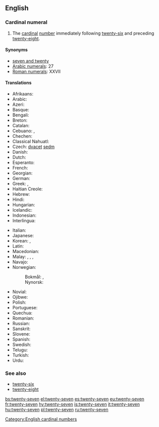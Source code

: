 ==English==

===Cardinal numeral===
{{head|en|numeral}}

# The [[cardinal]] [[number]] immediately following [[twenty-six]] and preceding [[twenty-eight]].

====Synonyms====
* [[seven and twenty]]
* [[w:Arabic numerals|Arabic numerals]]: 27
* [[w:Roman numerals|Roman numerals]]: XXVII

====Translations====
{{trans-top|twenty-seven}}
* Afrikaans: {{t|af|sewe-en-twintig}}
* Arabic: {{t|ar|سبعة وعشرين|tr=sáb3a w-3ishriin}}
* Azeri: {{t+|az|iyirmi yeddi}}
* Basque: {{t+|eu|hogeita zazpi}}
* Bengali: {{t|bn|সাতাশ|tr=shatash|sc=Beng}}
* Breton: {{t|br|seizh-warn-ugent}}
* Catalan: {{t+|ca|vint-i-set}}
* Cebuano: {{t|ceb|kawhaa'g pito}}, {{t|ceb|baynete syete}}
* Chechen: {{t|ce|ткъе ворхI|tr=tqe vorh}}
* Classical Nahuatl: {{t|nci|cempōhualli onchicōme}}
* Czech: [[dvacet]] [[sedm]]
* Danish: {{t|da|syvogtyve}}
* Dutch: {{t+|nl|zevenentwintig}}
* Esperanto: {{t|eo|dudek sep}}
* French: {{t+|fr|vingt-sept|m}}
* Georgian: {{t|ka|ოცდაშვიდი|sc=Geor}}
* German: {{t|de|siebenundzwanzig}}
* Greek: {{t|el|είκοσι εφτά|tr=eíkosi eftá}}, {{t|el|είκοσι επτά|tr=eíkosi eptá}}
* Haitian Creole: {{t|ht|vennsèt}}
* Hebrew: {{t|he|עשרים־ושבעה|tr=esrím və-šivá}}
* Hindi: {{t+|hi|सत्ताईस|tr=sattaaees}}
* Hungarian: {{t+|hu|huszonhét}}
* Icelandic: {{t+|is|tuttugu og sjö}}
* Indonesian: {{t|id|dua puluh tujuh}}
* Interlingua: {{t|ia|vinti-septe}}
{{trans-mid}}
* Italian: {{t+|it|ventisette|m}}
* Japanese: {{t|ja|二十七|tr=にじゅうなな, ni-jū-nána}}
* Korean: {{t|ko|스물일곱|tr=seumul ilgob|sc=Kore}}, {{t|ko|이십칠|tr=isibchil|sc=Kore}}
* Latin: {{t|la|vigintiseptem}}
* Macedonian: {{t|mk|дваесет и седум|tr=dváeset i sédum}}
* Malay: {{t|ms|dua puluh tujuh}}, {{t|ms|dua puluh pitu}}, {{t|ms|tujuh likur}}, {{t|ms|pitu likur}}
* Navajo: {{t|nv|naadįįtsostsʼid}}
* Norwegian:
*: Bokmål: {{t|no|tjuesyv}}, {{t|no|tjuesju}}
*: Nynorsk: {{t|nn|tjuesju}}
* Novial: {{t|nov|duanti-set}}
* Ojibwe: {{t|oj|niishtana-ashi-niizhwaaswi}}
* Polish: {{t|pl|dwadzieścia siedem}}
* Portuguese: {{t|pt|vinte e sete|m}}
* Quechua: {{t|qu|iskay chunka qanchisniyuq}}
* Romanian: {{t|ro|douăzeci și șapte}}
* Russian: {{t+|ru|двадцать семь|tr=dvádtsat’ sém’}}
* Sanskrit: {{t|sa|सप्तविंशति|f|tr=saptaviṃśati|sc=Deva}}
* Slovene: {{t|sl|sedemindvajset}}
* Spanish: {{t+|es|veintisiete}}
* Swedish: {{t+|sv|tjugosju}}
* Telugu: {{t|te|ఇరవై ఏడు|tr=iravai EDu}}
* Turkish: {{t+|tr|yirmi yedi}}
* Urdu: {{t|ur|ستائیس|tr=sattaaees}}
{{trans-bottom}}

===See also===
* [[twenty-six]]
* [[twenty-eight]]

[[Category:English cardinal numbers]]

[[bs:twenty-seven]]
[[el:twenty-seven]]
[[es:twenty-seven]]
[[eu:twenty-seven]]
[[fr:twenty-seven]]
[[hy:twenty-seven]]
[[is:twenty-seven]]
[[it:twenty-seven]]
[[hu:twenty-seven]]
[[pl:twenty-seven]]
[[ru:twenty-seven]]